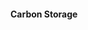 ::: {.content-cell data-scenario="bau" data-subject="econ"}

:::: {.panel-tabset group="econ-services"}

#### Carbon Storage

:::{.card expandable="true"}
<!-- Carbon storage map for BAU -->
```{=html}
<div class="map-container" id="bauCarbonES">
  <canvas style="width:100%; height:100%; display:block;"></canvas>
  <div class="zoom">
    <button class="out">-</button>
    <button class="in">+</button>
  </div>
</div>

<script>
document.addEventListener('DOMContentLoaded', function() {
  createInteractiveMap('bauCarbonES', '../../img/lulc.png', 'en');
});
</script>
```
:::

:::{.card expandable="true"}
<!-- Carbon storage analysis -->
:::

#### Water Regulation

:::{.card expandable="true"}
<!-- Water regulation content for BAU -->
:::

#### Biodiversity

:::{.card expandable="true"}
<!-- Biodiversity content for BAU -->
:::

::::
:::

::: {.content-cell data-scenario="nature" data-subject="econ"}

:::: {.panel-tabset group="econ-services"}

#### Carbon Storage

:::{.card expandable="true"}
<!-- Carbon storage for Nature for Nature -->
```{=html}
<div class="map-container" id="natureCarbonES">
  <canvas style="width:100%; height:100%; display:block;"></canvas>
  <div class="zoom">
    <button class="out">-</button>
    <button class="in">+</button>
  </div>
</div>

<script>
document.addEventListener('DOMContentLoaded', function() {
  createInteractiveMap('natureCarbonES', '../../img/lulc.png', 'en');
});
</script>
```
:::

:::{.card expandable="true"}
```r
# Carbon storage analysis for Nature for Nature
```
:::

#### Water Regulation
<!-- Water regulation content for Nature for Nature -->

#### Biodiversity
<!-- Biodiversity content for Nature for Nature -->

::::
:::

::: {.content-cell data-scenario="society" data-subject="econ"}

:::: {.panel-tabset group="econ-services"}

#### Carbon Storage
<!-- Carbon storage content for Nature for Society -->

#### Water Regulation
<!-- Water regulation content for Nature for Society -->

#### Biodiversity
<!-- Biodiversity content for Nature for Society -->

::::
:::

::: {.content-cell data-scenario="culture" data-subject="econ"}

:::: {.panel-tabset group="econ-services"}

#### Carbon Storage
<!-- Carbon storage content for Nature as Culture -->

#### Water Regulation
<!-- Water regulation content for Nature as Culture -->

#### Biodiversity
<!-- Biodiversity content for Nature as Culture -->

::::
:::

